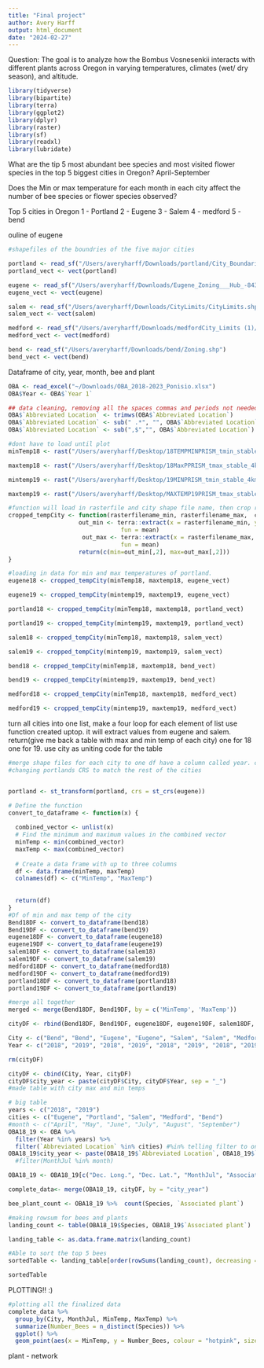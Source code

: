 ```yaml
---
title: "Final project"
author: Avery Harff 
output: html_document
date: "2024-02-27"
---
```

 Question: The goal is to analyze how the Bombus Vosnesenkii interacts with different plants across Oregon in varying temperatures, climates (wet/ dry season), and altitude. 
 
```r
library(tidyverse)
library(bipartite)
library(terra)
library(ggplot2)
library(dplyr)
library(raster)
library(sf)
library(readxl)
library(lubridate)
```

What are the tip 5 most abundant bee species and most visited flower species in the top 5 biggest cities in Oregon? April-September 

Does the Min or max temperature for each month in each city affect the number of bee species or flower species observed?

Top 5 cities in Oregon
1 - Portland 
2 - Eugene
3 - Salem
4 - medford
5 - bend

ouline of eugene
```r
#shapefiles of the boundries of the five major cities

portland <- read_sf("/Users/averyharff/Downloads/portland/City_Boundaries.shp")
portland_vect <- vect(portland)

eugene <- read_sf("/Users/averyharff/Downloads/Eugene_Zoning___Hub_-8431398599973602668/Eugene_Zoning.shp")
eugene_vect <- vect(eugene)

salem <- read_sf("/Users/averyharff/Downloads/CityLimits/CityLimits.shp")
salem_vect <- vect(salem)

medford <- read_sf("/Users/averyharff/Downloads/medfordCity_Limits (1)/City_Limits.shp")
medford_vect <- vect(medford)

bend <- read_sf("/Users/averyharff/Downloads/bend/Zoning.shp")
bend_vect <- vect(bend)
```
Dataframe of city, year, month, bee and plant
```r
OBA <- read_excel("~/Downloads/OBA_2018-2023_Ponisio.xlsx")
OBA$Year <- OBA$`Year 1`

```

```r
## data cleaning, removing all the spaces commas and periods not needed
OBA$`Abbreviated Location` <- trimws(OBA$`Abbreviated Location`)
OBA$`Abbreviated Location` <- sub(" .*", "", OBA$`Abbreviated Location`)
OBA$`Abbreviated Location` <- sub(",$","", OBA$`Abbreviated Location`)
```

```r
#dont have to load until plot 
minTemp18 <- rast("/Users/averyharff/Desktop/18TEMPMINPRISM_tmin_stable_4kmM3_2018_all_bil/PRISM_tmin_stable_4kmM3_2018_bil.bil")

maxtemp18 <- rast("/Users/averyharff/Desktop/18MaxPPRISM_tmax_stable_4kmM3_2018_all_bil/PRISM_tmax_stable_4kmM3_2018_bil.bil")

mintemp19 <- rast("/Users/averyharff/Desktop/19MINPRISM_tmin_stable_4kmM3_2019_all_bil/PRISM_tmin_stable_4kmM3_2019_bil.bil")

maxtemp19 <- rast("/Users/averyharff/Desktop/MAXTEMP19PRISM_tmax_stable_4kmM3_2019_all_bil/PRISM_tmax_stable_4kmM3_2019_bil.bil")

```

```r
#function will load in rasterfile and city shape file name, then crop raster to the city shape file, return to temp average for city 
cropped_tempCity <- function(rasterfilename_min, rasterfilename_max,  cityfilename){
                    out_min <- terra::extract(x = rasterfilename_min, y = cityfilename,
                                fun = mean)
                     out_max <- terra::extract(x = rasterfilename_max, y = cityfilename,
                                fun = mean)
                    return(c(min=out_min[,2], max=out_max[,2]))
}

#loading in data for min and max temperatures of portland. 
eugene18 <- cropped_tempCity(minTemp18, maxtemp18, eugene_vect)

eugene19 <- cropped_tempCity(mintemp19, maxtemp19, eugene_vect)

portland18 <- cropped_tempCity(minTemp18, maxtemp18, portland_vect)

portland19 <- cropped_tempCity(mintemp19, maxtemp19, portland_vect)

salem18 <- cropped_tempCity(minTemp18, maxtemp18, salem_vect)

salem19 <- cropped_tempCity(mintemp19, maxtemp19, salem_vect)

bend18 <- cropped_tempCity(minTemp18, maxtemp18, bend_vect)

bend19 <- cropped_tempCity(mintemp19, maxtemp19, bend_vect)

medford18 <- cropped_tempCity(minTemp18, maxtemp18, medford_vect)

medford19 <- cropped_tempCity(mintemp19, maxtemp19, medford_vect)

```

turn all cities into one list, make a four loop for each element of list use function created uptop. it will extract values from eugene and salem. return(give me back a table with max and min temp of each city) one for 18 one for 19. use city as uniting code for the table 
```r
#merge shape files for each city to one df have a column called year. create column for all files. create a function 
#changing portlands CRS to match the rest of the cities 


portland <- st_transform(portland, crs = st_crs(eugene))

# Define the function
convert_to_dataframe <- function(x) {
  
  combined_vector <- unlist(x)
  # Find the minimum and maximum values in the combined vector
  minTemp <- min(combined_vector)
  maxTemp <- max(combined_vector)
  
  # Create a data frame with up to three columns
  df <- data.frame(minTemp, maxTemp)
  colnames(df) <- c("MinTemp", "MaxTemp")
  
  
  return(df)
}
#Df of min and max temp of the city
Bend18DF <- convert_to_dataframe(bend18)
Bend19DF <- convert_to_dataframe(bend19)
eugene18DF <- convert_to_dataframe(eugene18)
eugene19DF <- convert_to_dataframe(eugene19)
salem18DF <- convert_to_dataframe(salem18)
salem19DF <- convert_to_dataframe(salem19)
medford18DF <- convert_to_dataframe(medford18)
medford19DF <- convert_to_dataframe(medford19)
portland18DF <- convert_to_dataframe(portland18)
portland19DF <- convert_to_dataframe(portland19)

#merge all together
merged <- merge(Bend18DF, Bend19DF, by = c('MinTemp', 'MaxTemp'))

cityDF <- rbind(Bend18DF, Bend19DF, eugene18DF, eugene19DF, salem18DF, salem19DF, medford18DF, medford19DF, portland18DF, portland19DF)

City <- c("Bend", "Bend", "Eugene", "Eugene", "Salem", "Salem", "Medford", "Medford", "Portland", "Portland")
Year <- c("2018", "2019", "2018", "2019", "2018", "2019", "2018", "2019", "2018", "2019")

rm(cityDF)

cityDF <- cbind(City, Year, cityDF)
cityDF$city_year <- paste(cityDF$City, cityDF$Year, sep = "_")
#made table with city max and min temps 
```

```r
# big table 
years <- c("2018", "2019")
cities <- c("Eugene", "Portland", "Salem", "Medford", "Bend")
#month <- c("April", "May", "June", "July", "August", "September")
OBA18_19 <- OBA %>% 
  filter(Year %in% years) %>%
  filter(`Abbreviated Location` %in% cities) #%in% telling filter to only use what is in the list 
OBA18_19$city_year <- paste(OBA18_19$`Abbreviated Location`, OBA18_19$`Year 1`, sep = "_")
  #filter(MonthJul %in% month)

OBA18_19 <- OBA18_19[c("Dec. Long.", "Dec. Lat.", "MonthJul", "Associated plant", "Species")]

complete_data<- merge(OBA18_19, cityDF, by = "city_year")

bee_plant_count <- OBA18_19 %>%  count(Species, `Associated plant`)
```

```r
#making rowsum for bees and plants 
landing_count <- table(OBA18_19$Species, OBA18_19$`Associated plant`)

landing_table <- as.data.frame.matrix(landing_count)

#Able to sort the top 5 bees 
sortedTable <- landing_table[order(rowSums(landing_count), decreasing = TRUE) [1:5],order(colSums(landing_count), decreasing = TRUE) [1:5]]

sortedTable
```

PLOTTING!! :)
```r
#plotting all the finalized data 
complete_data %>% 
  group_by(City, MonthJul, MinTemp, MaxTemp) %>% 
  summarize(Number_Bees = n_distinct(Species)) %>% 
  ggplot() %>% 
  geom_point(aes(x = MinTemp, y = Number_Bees, colour = "hotpink", size = 3, shape = ))
```


plant - network
```r

```


```r

```













